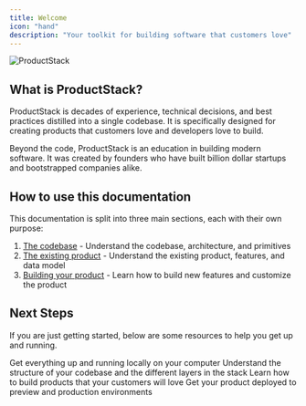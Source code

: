 ```yaml
---
title: Welcome
icon: "hand"
description: "Your toolkit for building software that customers love"
---
```


<Frame>
  <img src="/images/code/hero.jpg" alt="ProductStack" className="rounded-xl" />
</Frame>

## What is ProductStack?

ProductStack is decades of experience, technical decisions, and best practices distilled into a single codebase.
It is specifically designed for creating products that customers love and developers love to build.

Beyond the code, ProductStack is an education in building modern software. It was created 
by founders who have built billion dollar startups and bootstrapped companies alike.

## How to use this documentation

This documentation is split into three main sections, each with their own purpose:

1. [The codebase](/concepts/structure) - Understand the codebase, architecture, and primitives
2. [The existing product](/guide/introduction) - Understand the existing product, features, and data model
3. [Building your product](/start/introduction) - Learn how to build new features and customize the product

## Next Steps

If you are just getting started, below are some resources to help you get up and running.

<CardGroup cols={2}>
  <Card
    title="Installation"
    icon="rectangle-terminal"
    iconType="duotone"
    href="/start/installation"
  >
    Get everything up and running locally on your computer
  </Card>
  <Card
    title="Understand the Codebase"
    icon="code"
    iconType="duotone"
    href="/concepts/structure"
  >
    Understand the structure of your codebase and the different layers in the
    stack
  </Card>
  <Card
    title="Product Guide"
    icon="lightbulb-on"
    iconType="duotone"
    href="/guide/introduction"
  >
    Learn how to build products that your customers will love
  </Card>
  <Card
    title="Deployment"
    icon="clouds"
    iconType="duotone"
    href="/start/deployment"
  > 
    Get your product deployed to preview and production environments
  </Card>
</CardGroup>
